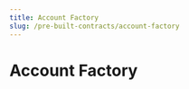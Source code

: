 ```yaml
---
title: Account Factory
slug: /pre-built-contracts/account-factory
---
```



# Account Factory

<div className="deployContractBtnContainer" style={{ marginTop: -70 }}>
  <DeployThisContractButton
    link={"https://thirdweb.com/thirdweb.eth/AccountFactory?via=portal"}
    contractType="account-factory"
  />
</div>
